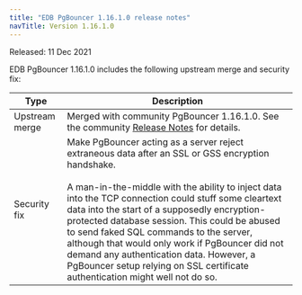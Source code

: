 ```yaml
---
title: "EDB PgBouncer 1.16.1.0 release notes"
navTitle: Version 1.16.1.0
---
```


Released: 11 Dec 2021

EDB PgBouncer 1.16.1.0 includes the following upstream merge and security fix:

| Type         | Description                                                                                                                                                                                                                                                                                                                                                                                                                                                                                                                                 |
| ------------ |-------------------------------------------------------------------------------------------------------------------------------------------------------------------------------------------------------------------------------------------------------------------------------------------------------------------------------------------------------------------------------------------------------------------------------------------------------------------------------------------------------------------------------------------- |
| Upstream merge | Merged with community PgBouncer 1.16.1.0. See the community [Release Notes](https://www.pgbouncer.org/changelog.html#pgbouncer-116x) for details.                                                                                                                                                                                                                                                                                                                                                                                         |
| Security fix | Make PgBouncer acting as a server reject extraneous data after an SSL or GSS encryption handshake.<br /><br />A man-in-the-middle with the ability to inject data into the TCP connection could stuff some cleartext data into the start of a supposedly encryption-protected database session. This could be abused to send faked SQL commands to the server, although that would only work if PgBouncer did not demand any authentication data. However, a PgBouncer setup relying on SSL certificate authentication might well not do so.|
